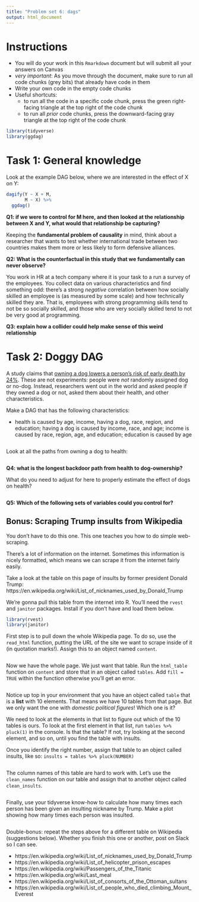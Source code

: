 ```yaml
---
title: "Problem set 6: dags"
output: html_document
---
```



# Instructions


- You will do your work in this `Rmarkdown` document but will submit all your answers on Canvas
- *very important*: As you move through the document, make sure to run all code chunks (grey bits) that already have code in them
- Write your own code in the empty code chunks
- Useful shortcuts: 
    - to run all the code in a specific code chunk, press the green right-facing triangle at the top right of the code chunk
    - to run all *prior* code chunks, press the downward-facing gray triangle at the top right of the code chunk



```r
library(tidyverse)
library(ggdag)
```


# Task 1: General knowledge


Look at the example DAG below, where we are interested in the effect of X on Y: 


```r
dagify(Y ~ X + M, 
       M ~ X) %>% 
  ggdag()
```

**Q1: if we were to control for M here, and then looked at the relationship between X and Y, what would that relationship be capturing?** 



Keeping the **fundamental problem of causality** in mind, think about a researcher that wants to test whether international trade between two countries makes them more or less likely to form defensive alliances. 


**Q2: What is the counterfactual in this study that we fundamentally can never observe?** 



You work in HR at a tech company where it is your task to a run a survey of the employees. You collect data on various characteristics and find something odd: there's a strong *negative* correlation between how socially skilled an employee is (as measured by some scale) and how technically skilled they are. That is, employees with strong programming skills tend to not be so socially skilled, and those who are very socially skilled tend to not be very good at programming. 


**Q3: explain how a collider could help make sense of this weird relationship**



# Task 2: Doggy DAG


A study claims that [owning a dog lowers a person's risk of early death by 24%](https://twitter.com/SwedishMedical/status/1186669377506205703). These are not experiments: people were *not* randomly assigned dog or no-dog. Instead, researchers went out in the world and asked people if they owned a dog or not, asked them about their health, and other characteristics. 


Make a DAG that has the following characteristics: 

- health is caused by age, income, having a dog, race, region, and education; having a dog is caused by income, race, and age; income is caused by race, region, age, and education; education is caused by age


```r



```


Look at all the paths from owning a dog to health:


```r



```


**Q4: what is the longest backdoor path from health to dog-ownership?** 


What do you need to adjust for here to properly estimate the effect of dogs on health? 


```r


```



**Q5: Which of the following sets of variables could you control for?** 




## Bonus: Scraping Trump insults from Wikipedia


You don't have to do this one. This one teaches you how to do simple web-scraping.


There's a lot of information on the internet. Sometimes this information is nicely formatted, which means we can scrape it from the internet fairly easily. 

Take a look at the table on this page of insults by former president Donald Trump: 
https://en.wikipedia.org/wiki/List_of_nicknames_used_by_Donald_Trump


We're gonna pull this table from the internet into R. You'll need the `rvest` and `janitor` packages. Install if you don't have and load them below. 


```r
library(rvest)
library(janitor)
```


First step is to pull down the whole Wikipedia page. To do so, use the `read_html` function, putting the URL of the site we want to scrape inside of it (in quotation marks!). Assign this to an object named `content`. 


```r



```


Now we have the whole page. We just want that table. Run the `html_table` function on `content` and store that in an object called `tables`. Add `fill = TRUE` within the function otherwise you'll get an error. 


```r


```


Notice up top in your environment that you have an object called `table` that is a **list** with 10 elements. That means we have 10 tables from that page. But we only want the one with *domestic political figures*! Which one is it? 


We need to look at the elements in that list to figure out which of the 10 tables is ours. To look at the first element in that list, run `tables %>% pluck(1)` in the console. Is that the table? If not, try looking at the second element, and so on, until you find the table with insults. 


Once you identify the right number, assign that table to an object called insults, like so: `insults = tables %>% pluck(NUMBER)`


```r


```


The column names of this table are hard to work with. Let's use the `clean_names` function on our table and assign that to another object called `clean_insults`. 


```r


```

Finally, use your tidyverse know-how to calculate how many times each person has been given an insulting nickname by Trump. Make a plot showing how many times each person was insulted. 

```r


```


Double-bonus: repeat the steps above for a different table on Wikipedia (suggestions below). Whether you finish this one or another, post on Slack so I can see. 

- https://en.wikipedia.org/wiki/List_of_nicknames_used_by_Donald_Trump
- https://en.wikipedia.org/wiki/List_of_helicopter_prison_escapes
- https://en.wikipedia.org/wiki/Passengers_of_the_Titanic
- https://en.wikipedia.org/wiki/Last_meal
- https://en.wikipedia.org/wiki/List_of_consorts_of_the_Ottoman_sultans
- https://en.wikipedia.org/wiki/List_of_people_who_died_climbing_Mount_Everest